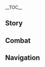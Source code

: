 {{CharacterTabs}}
{{LanguageTabs}}
{{Stub|1={{Meta/VO|tl=1|Japanese}}}}
__TOC__
==Story==
{{VO/Story
|character           = {{ROOTPAGENAME}}
|language            = ja
|name                = 煙緋

|vo_01_01_title      = 初めまして…
|vo_01_01_subtitle   = Hello
|vo_01_01_file       = VO_{language}{character} Hello.ogg
|vo_01_01_tx         = 私は煙緋、璃月港の法律家の頂点に立つ者だ。商事紛争、民事調停、刑事手続とあらゆる分野に精通している。私が担当すれば、解決できない案件などないぞ！私の連絡先は…どこに書こうか？紙切れではすぐに失くしてしまいそうだし、手に書けば消えてしまうかもしれない…おっ！お前の隣にいるちびっ子の服がちょうど良さそうだ。
|vo_01_01_rm         = Watashi wa Enhi. Riiywe-kou no houritsuka no chouten ni tatsu mono da. Shouji funsou, minjichoutei, keiji tetsudzuki to arayuru bun'ya ni seitsuu shite iru. Watashi ga tantou sureba, kaiketsu dekinai anken nado nai zo! Watashi no renrakusaki wa... Doko ni kakou ka? Kamikire de wa sugu ni nakushite shimaisou dashi, te ni kakeba kiete shimau ka mo shirenai... O'! Omae no tonari ni iru chibikko no fuku ga choudo yosasou da.
|vo_01_01_tl         = 

|vo_02_01_title      = 世間話・法律
|vo_02_01_subtitle   = Chat: The Law
|vo_02_01_file       = VO_{language}{character} Chat - The Law.ogg
|vo_02_01_tx         = 法は制約であり、道具でもある。<br />しっかりと頭に入れておけ！もし忘れたら、もう一回教えてやらなくもない。
|vo_02_01_rm         = Hou wa seiyaku de ari, dougu de mo aru.<br />Shikkari to atama ni irete oke! Moshi wasuretara, mou ikkai oshiete yaranaku mo nai.
|vo_02_01_tl         = 
|vo_02_02_title      = 世間話・仕事
|vo_02_02_subtitle   = Chat: Work
|vo_02_02_file       = VO_{language}{character} Chat - Work.ogg
|vo_02_02_tx         = 法と人の情は、時に衝突し、時に通じ合う。それぞれの利害を天秤にかけるのは、実に難しいことだ…
|vo_02_02_rm         = Hou to hito no jou wa, toki ni shoutotsu shi, toki ni tsuujiau. Sorezore no rigai wo tenbin ni kakeru no wa, jitsu ni muzukashii koto da...
|vo_02_02_tl         = 
|vo_02_03_title      = 世間話・読書
|vo_02_03_subtitle   = Chat: Reading
|vo_02_03_file       = VO_{language}{character} Chat - Reading.ogg
|vo_02_03_tx         = ふむ、こう言った事例もあるのか…かくも世は広大で、奇事に溢れるかな。
|vo_02_03_rm         = Fumu, kou itta jirei mo aru no ka... Kakumo yo wa koudai de, kiji ni afureru ka na.
|vo_02_03_tl         = 

|vo_03_01_title      = 雨の日…
|vo_03_01_subtitle   = When It Rains
|vo_03_01_file       = VO_{language}{character} When It Rains.ogg
|vo_03_01_tx         = また雨か！岩王帝君様、どうか御慈悲を。壁一面の法典が湿気ってしまう…
|vo_03_01_rm         = Mata ame ka! Gan'ou Teikun-sama, dou ka gojihi wo. Kabe ichimen no houten ga shikkette shimau...
|vo_03_01_tl         = 
|vo_03_02_title      = 雪の日…
|vo_03_02_subtitle   = When It Snows
|vo_03_02_file       = VO_{language}{character} When It Snows.ogg
|vo_03_02_tx         = はぁ…なんて最悪な天気なんだ…ひ、冷えるな…ハ、ハックション…
|vo_03_02_rm         = Haa... Nante saiaku-na tenki nanda... Hi, hieru-na... Ha, hakkushon...
|vo_03_02_tl         = 
|vo_03_03_title      = 晴れの日…
|vo_03_03_subtitle   = When the Sun Is Out
|vo_03_03_file       = VO_{language}{character} When the Sun Is Out.ogg
|vo_03_03_tx         = 天気の良いうちに条文でも暗記するか。えーっと、『璃月商典』第27章第6条第1項は…何だったか…この私が忘れるなんて…いかん、しっかりしないと…
|vo_03_03_rm         = Tenki no ii uchi ni joubun de mo anki suru ka. Ee'to, "Riiywe Shouten" dai-nijuu-nana-shou dai-roku-jou dai-ikkou wa... Nan datta ka... Kono watashi ga wasureru nante... Ikan, shikkari shinai to...
|vo_03_03_tl         = 

|vo_04_01_title      = おはよう…
|vo_04_01_subtitle   = Good Morning
|vo_04_01_file       = VO_{language}{character} Good Morning.ogg
|vo_04_01_tx         = 朝は債務に関する案件で外へ行き、それから午前中のうちに先週相談しに来た顧客へ返事をして…さて！勤務開始だ！
|vo_04_01_rm         = Asa wa saimu ni kansuru anken de soto he yuki, sore kara gozenchuu no uchi ni senshuu soudanshi ni kita kokyaku he henji wo shite... Sate! Kinmu kaishi da!
|vo_04_01_tl         = 
|vo_04_02_title      = こんにちは…
|vo_04_02_subtitle   = Good Afternoon
|vo_04_02_file       = VO_{language}{character} Good Afternoon.ogg
|vo_04_02_tx         = はぁ…少し眠いな…よし、討論でもして目を覚まそう！議題は「北国銀行の開設によって、璃月経済への影響は利と害どちらが大きいか」…うむ、これにしよう。どちらの立場で論ずるかは、お前が選ぶといい。
|vo_04_02_rm         = Haa... Sukoshi nemui na... Yoshi, touran de mo shite me wo samasou! Gidai wa "Kitakuni Ginkou no kaisetsu ni yotte, Riiywe keizai he no eikyou wa ri to gai dochira ga ookii ka" ...Umu, kore ni shiyou. Dochira no tachiba de ronzuru ka wa, omae ga erabu to ii.
|vo_04_02_tl         = 
|vo_04_03_title      = こんばんは…
|vo_04_03_subtitle   = Good Evening
|vo_04_03_file       = VO_{language}{character} Good Evening.ogg
|vo_04_03_tx         = 夜市？うーん…家で書類の整理をしようと考えていたが、お前がそんなに行きたいのなら付き合ってやらなくもない。そうだ、お前に一ついいことを教えよう。一部の店の商品は、鮮度が落ちると売れなくなるものがある。鮮度が落ちることで損失を被るようなお店は、夜になると割引が効くようになるんだ。<br />値段交渉は私に任せてくれ、お釣りは…私の報酬ってことで、どうだろう？
|vo_04_03_rm         = Yoichi? Uun... Ie de shorui no seiri wo shiyou to kangaete ita ga, omae ga sonna ni ikitai no nara tsukiatte yaranaku mo nai. Sou da, omae ni hitotsu ii koto wo oshieyou. Ichibu no mise no shouhin wa, sendo ga ochiru to urenaku naru mono ga aru. Sendo ga ochiru koto de sonshitsu wo koumuru you-na omise wa, yoru ni naru to waribiki ga kiku you ni narunda.<br />Nedan kousho wa watashi ni makasete kure, otsuri wa... Watashi no houshuu tte koto de, dou darou?
|vo_04_03_tl         = 
|vo_04_04_title      = おやすみ…
|vo_04_04_subtitle   = Good Night
|vo_04_04_file       = VO_{language}{character} Good Night.ogg
|vo_04_04_tx         = なかなか眠れない？なら、璃月の法律がどのように変遷してきたか、その歴史をお前に聞かせてやろう！私の友人でこれに20分以上耐えられた者はいな…えっ、もっと早く眠りたい？ならば、法典の暗唱がいい！明日になったら、何条まで聞いたか教えてもらうからね。じゃあ、始めるぞ…
|vo_04_04_rm         = Nakanaka nemurenai? Nara, Riiywe no houritsu ga dono you ni hensen shite kita ka, sono rekishi wo omae ni kikasete yarou! Watashi no yuujin de kore ni nijuubun ijou taerareta mono wa ina... E', motto hayaku nemuritai? Naraba, houten no anshou ga ii! Asu ni nattara, nanjou made kiita ka oshiete morau kara ne. Jaa, hajimeru zo...
|vo_04_04_tl         = 

|vo_05_01_title      = 煙緋自身について・威圧感
|vo_05_01_subtitle   = About {character}: Atmosphere
|vo_05_01_file       = VO_{language}{character} About {character} - Atmosphere.ogg
|vo_05_01_tx         = 私が書類を読んでいる時の威圧感が凄い？ほう…お前の目にはそのように映っているのか。それはあくまで仕事状態の私だ。私には2つの状態がある。1つが通常時、もう1つが仕事時だ。これをカチッと切り替えることで、仕事の効率が段違いに上がる。お前にはこういうのないのか？
|vo_05_01_rm         = Watashi ga shorui wo yonde iru toki no iatsukan ga sugoi? Hou... Omae no me ni wa sono you ni utsutte iru no ka. Sore wa aku made shigoto joutai no watashi da. Watashi ni wa futatsu no joutai ga aru. Hitotsu ga tsuujouji, mou hitotsu ga shigotoji da. Kore wo kachi' to kirikaeru koto de, shigoto no kouritsu ga danchigai ni agaru. Omae ni wa kou iu no nai no ka?
|vo_05_01_tl         = 
|vo_05_02_title      = 煙緋自身について・弱み
|vo_05_02_subtitle   = About {character}: Weakness
|vo_05_02_friendship = 4
|vo_05_02_file       = VO_{language}{character} About {character} - Weakness.ogg
|vo_05_02_tx         = 私は民事訴訟が一番苦手なんだ…離婚だの、親権だの…この類の訴訟は理性や論理では解決しづらい。当事者にはなるべく根気強く接しているが、話の通じない者もいる…はぁ、自分のことを「万事精通」と称してはいるが、私に万事を解決できるほどの力があるのなら、やはり皆には仲良く暮らしてもらいたい。そして、こういった案件が減ってほしいと思うよ。
|vo_05_02_rm         = Watashi wa minjisoshou ga ichiban nigate nanda... Rikon da no, shinken da no... Kono tagui no soshou wa risei ya ronri de wa kaiketsu shidzurai. Toujisha ni wa naru beku konki-dzuyoku sesshite iru ga, hanashi no tsuujinai mono mo iru... Haa, jibun no koto wo "banji seitsuu" to shou shite wa iru ga, watashi ni banji wo kaiketsu dekiru hodo no chikara ga aru no nara, yahari minna ni wa nakayoku kurashite moraitai. Soshite, kou itta anken ga hette hoshii to omou yo.
|vo_05_02_tl         = 

|vo_06_01_title      = 価格設定について…
|vo_06_01_subtitle   = About Us: Rates
|vo_06_01_file       = VO_{language}{character} About Us - Rates.ogg
|vo_06_01_tx         = 私をお前の顧問に？いいぞ、法律の解説は一条ごとに6000モラ、法律に関する意見を聞きたい場合は2時間につき18万モラ、商事案件は一案件につき最低71万モラからだ。詳しい見積りと歩合は状況による。どうだ？なかなかお得だろう？
|vo_06_01_rm         = Watashi wo omae no komon ni? Ii zo, houritsu no kaisetsu wa ichijou goto ni rokusen Mora, houritsu ni kansuru iken wo kikitai baai wa nijikan ni tsuki juuhachiman Mora, shouji anken wa ichi anken ni tsuki saitei nanajuuichiman Mora kara da. Kuwashii mitsumori to buai wa joukyou ni yoru. Dou da? Nakanaka otoku darou?
|vo_06_01_tl         = 
|vo_06_02_title      = 関係について…
|vo_06_02_subtitle   = About Us: Relationships
|vo_06_02_friendship = 6
|vo_06_02_file       = VO_{language}{character} About Us - Relationships.ogg
|vo_06_02_tx         = お前のように世界を旅する者は、面倒事によく巻き込まれるだろう。それを回避する最善の策が、法を知る者を同行させることだ。この煙緋、精通しているのは璃月の法律だけではないぞ…いや、確かにフォンテーヌの法はなかなかに難解だが、この明晰な頭脳をもってすれば熟知することも容易いこと！とにかく…とにかくだ！私が頼りになるのは絶対に間違いないからな！
|vo_06_02_rm         = Omae no you ni sekai wo tabi suru mono wa, mendougoto ni yoku makikomareru darou. Sore wo kaihi suru saizen no saku ga, hou wo shiru mono wo doukou saseru koto da. Kono Enhi, seitsuu shite iru no wa Riiywe no houritsu dake de wa nai zo... Iya, tashika ni Fonteenu no hou wa nakanaka ni nankai da ga, kono meiseki-na zunou wo motte sureba jukuchi suru koto mo tayasui koto! Tonikaku... Tonikaku da! Watashi ga tayori ni naru no wa zettai ni machigainai kara na!
|vo_06_02_tl         = 

|vo_07_01_title      = 「神の目」について…
|vo_07_01_subtitle   = About the Vision
|vo_07_01_friendship = 4
|vo_07_01_file       = VO_{language}{character} About the Vision.ogg
|vo_07_01_tx         = 「神の目」は強い願望により生まれる。理想を抱く私がこれを持っているのも当然のこと。なぜなら私は&mdash;&mdash;皆が従順に、法律を遵守して欲しいと強く願っているからな！もし傍若無人に好き勝手するヤツがいたら、ふふん、法の裁きを受けさせてやろう！
|vo_07_01_rm         = "Kami no Me" wa tsuyoi ganbou ni yori umareru. Risou wo idaku watashi ga kore wo motte iru no mo touzen no koto. Naze nara watashi wa&mdash;&mdash; minna ga juujun ni, houritsu wo junshu shite hoshii to tsuyoku negatte iru kara na! Moshi boujakubujin ni suki katte suru yatsu ga itara, fufun, hou no sabaki wo ukesasete yarou!
|vo_07_01_tl         = 
|vo_07_02_title      = シェアしたいこと・竿秤
|vo_07_02_subtitle   = Something to Share: Balance
|vo_07_02_friendship = 4
|vo_07_02_file       = VO_{language}{character} Something to Share - Balance.ogg
|vo_07_02_tx         = この竿秤はお父様がくれた宝物で、万物の「価値」を量ることができるものだ。普段はモラを分銅代わりにしている。けど、これは「その物」の最初の価値しか量れない。例えば千年前、璃月の至るところに琉璃百合は咲いていた、そのため決して珍しい花ではなかった。その後、琉璃百合の数が減少していき、それにつれて値段も上がっていった…だが、この竿秤が示す「価値」は…変わらず「安い」まま。<br />つまるところ、この竿秤は多くの場合において役に立たない…何？量りたいものがあるのか？ああ…確かにそこのちびっ子を量ってみるのは面白そうだ。
|vo_07_02_rm         = Kono saobakari wa otou-sama ga kureta takaramono de, banbutsu no "kachi" wo hakaru koto ga dekiru no da. Fudan wa mora wo bundou kawari ni shite iru. Kedo, kore wa "sono mono" no saisho no kachi shika hakarenai. Tatoeba sennen mae, Riiywe no itaru tokoro ni ruri yuri wa saite ita, sono tame kesshite mezurashii hana de wa nakatta. Sono ato, ruri yuri no suu ga genshou shite iki, sore ni tsurete nedan mo agatte itta... Da ga, kono saobakari ga shimesu "kachi" wa... Kawarazu "yasui" mama.<br />Tsumaru tokoro, kono saobakari wa ooku no baai ni oite yaku ni tatanai... Nani? Hakaritai mono ga aru no ka? Aa... Tashika ni soko no chibikko wo hakatte miru no wa omoshirosou da.
|vo_07_02_tl         = 
|vo_07_03_title      = シェアしたいこと・法律
|vo_07_03_subtitle   = Something to Share: The Rule of Law
|vo_07_03_friendship = 4
|vo_07_03_file       = VO_{language}{character} Something to Share - The Rule of Law.ogg
|vo_07_03_tx         = 私が編み出した技「炎食いの刑」は、古書『璃月会典律例集』に記されている「岩食いの刑」を基にしている。岩王帝君は契約の神、契約は約束とも言える。これが何を意味するかわかるか？ふふっ、璃月は古来より契約を重んじる城だったってことだよ！
|vo_07_03_rm         = Watashi ga amidashita waza "honoo gui no kei" wa, kosho "Riiywe Kaitenritsu Reishuu" ni shirusarete iru "iwa kui no kei" wo moto ni shite iru. Gan'ou Teikun wa keiyaku no kami, keiyaku wa yakusoku to mo ieru. Kore ga nani wo imi suru ka wakaru ka? Fufu', Riiywe wa korai yori keiyaku wo omonjiru shiro datta tte koto da yo!
|vo_07_03_tl         = 
|vo_07_04_title      = 興味のあること…
|vo_07_04_subtitle   = Interesting Things
|vo_07_04_file       = VO_{language}{character} Interesting Things.ogg
|vo_07_04_tx         = 『璃月風物誌』の中に、とある水生の馬尾について書いてある&mdash;&mdash;「独り荻花洲の岸に座り、色は霞のようで、薬用になる」と。それを細かく砕いて墨へ入れることで、その墨は水に強くなるそうだ。だが残念なことに、荻花洲に何百回と足を運び、紫の馬尾をその都度摘んではいるが、書物に書かれた馬尾は未だ見つけたことがない。
|vo_07_04_rm         = "Riiywe Fuubutsushi" no naka ni, to aru suisei no Babi ni tsuite kaite aru&mdash;&mdash; "Hitori Tekika-shuu no kishi ni suwari, iro wa kasumi no you de, yakuyou ni naru" to. Sore wo komakaku kudaite sumi he ireru koto de, sono sumi wa mizu ni tsuyoku ni naru sou da. Da ga zannen-na koto ni, Tekika-shuu ni nanbyakkai to ashi wo hakobi, murasaki no Babi wo sono tsudo tsunde wa iru ga, shomotsu ni kakareta babi wa imada mitsuketa koto ga nai.
|vo_07_04_tl         = 

|vo_08_01_title      = 七七について…
|vo_08_01_subtitle   = About [[Qiqi]]
|vo_08_01_friendship = 4
|vo_08_01_file       = VO_{language}{character} About Qiqi.ogg
|vo_08_01_tx         = あの薬採りの娘、自分にある掟を定めていると聞いた。か弱く見えるが、己を律するあの者は大事を成す器の持ち主だろう…<br />ああ、後生恐るべし、あの者に対しては、私も感服せざるを得ないな。
|vo_08_01_rm         = Ano kusuri tori no musume, jibun ni aru okite wo sadamete iru to kiita. Kayowaku mieru ga, onore wo rissuru ano mono wa daiji wo nasu utsuwa no mochinushi darou...<br />Aa, kousei osoru beshi, ano mono ni taishite wa, watashi mo kanpuku sezaru wo enai na.
|vo_08_01_tl         = 
|vo_08_02_title      = 甘雨について…
|vo_08_02_subtitle   = About [[Ganyu]]
|vo_08_02_friendship = 4
|vo_08_02_file       = VO_{language}{character} About Ganyu.ogg
|vo_08_02_tx         = 甘雨先輩は心の優しいお方だ。だが多忙で、昼寝以外の時間はすべて書類の処理に奪われている。私も仕事はするが、楽しくやれている。私の選んだ仕事は先輩よりもずっと楽なものなのだろう。
|vo_08_02_rm         = Kan'u-senpai wa kokoro no yasashii okata da. Da ga tabou de, hirune igai no jikan wa subete shorui no shori ni ubawarete iru. Watashi mo shigoto wa suru ga, tanoshiku yarete iru. Watashi no eranda shigoto wa senpai yori mo zutto raku-na mono na no darou.
|vo_08_02_tl         = 
|vo_08_03_title      = 行秋について…
|vo_08_03_subtitle   = About [[Xingqiu]]
|vo_08_03_friendship = 4
|vo_08_03_file       = VO_{language}{character} About Xingqiu.ogg
|vo_08_03_tx         = 飛雲商会は私の得意先だ。あの家の者は皆、極めて慎重に事を進める。私に相談事がある時は、いつも当主様自ら話し合いに参加するからな。ああ、そういえば前回、たまたまご子息の行秋にも会ったよ。若いのに私の考えについてこれた上、なかなかに弁も立つ。ふむ、大したものだ。
|vo_08_03_rm         = Hi'un Shoukai wa watashi no tokuisaki da. Ano ie no mono wa mina, kiwamete shinchou ni koto wo susumeru. Watashi ni soudangoto ga aru toki wa, itsumo toushu-sama mizukara hanashiai ni sanka suru kara na. Aa, sou ieba zenkai, tamatama goshisoku no Yukuaki ni mo atta yo. Wakai no ni watashi no kangae ni tsuite koreta ue, nakanaka ni ben mo tatsu. Fumu, taishita mono da.
|vo_08_03_tl         = 
|vo_08_04_title      = 胡桃について…
|vo_08_04_subtitle   = About [[Hu Tao]]
|vo_08_04_friendship = 4
|vo_08_04_file       = VO_{language}{character} About Hu Tao.ogg
|vo_08_04_tx         = 「往生堂」の堂主か？あぁ…相当の変わり者で、葬儀屋の悪い癖が身に染みついてしまっていると、周りの者は言っているな。だが、それは間違っている。「往生堂」は実に真っ当な生業であり、商売としても正しく成り立っている。仕事は仕事だ。上も下もなく、吉凶で判別できるものではない。<br />ただあの堂主様だが、あまり私のところには来ないんだよな、うーん…
|vo_08_04_rm         = "Oujou-dou" no doushu ka? Aa... Soutou no kawarimono de, sougiya no warui kuse ga mi ni shimitsuite shimatte iru to, mawari no mono wa itte iru na. Da ga, sore wa machigatte iru. "Oujou-dou" wa jitsu ni mattou-na nariwai de ari, shoubai to shite mo tadashiku naritatte iru. Shigoto wa shigoto da. Ue mo shita mo naku, kikkyou de hanbetsu dekiru mono de wa nai.<br />Tada ano doushu-sama da ga, amari watashi no tokoro ni wa konainda yo na, uun...
|vo_08_04_tl         = 
|vo_08_05_title      = 鍾離について…
|vo_08_05_subtitle   = About [[Zhongli]]
|vo_08_05_friendship = 4
|vo_08_05_file       = VO_{language}{character} About Zhongli.ogg
|vo_08_05_tx         = 鍾離先生は博識な方だよ。歩く図書館といっても過言ではない。私は一目であの方が只者じゃないと見抜いた。あの類の人間は面倒事を恐れることなく、何があっても私の助けを借りることはない。つまり、彼は決して私の顧客にはなり得ないってことだ。<br />けど、何故か彼には、妙な感覚を覚える。どこか懐かしい気がするんだ…ただそれをお父様に聞いても、口ごもり誤魔化されるし始末…うーん、おかしい…お父様、絶対に何かを隠している。でも、問題ない。この謎は自分で突き止めてみせるから…
|vo_08_05_rm         = Shouri-sensei wa hakushikina kata da yo. Aruku toshokan to itte mo kagon de wa nai. Watashi wa hitome de ano kata ga tadamono ja nai to minuita. Ano tagui no ningen wa mendougoto wo osoreru koto naku, nani ga atte mo watashi no tasuke wo kariru koto wa nai. Tsumari, kare wa kesshite watashi no kokyaku ni wa narienai tte koto da.<br />Kedo, naze ka kare ni wa, myouna kankaku wo oboeru. Doko ka natsukashii ki ga surunda... Tada sore wo otou-sama ni kiite mo, kuchigomori gomakasareru shi shimatsu... Uun, okashii... Otou-sama, zettai ni nani ka wo kakushite iru. Demo, mondai nai. Kono nazo wa jibun de tsukitomete miseru kara...
|vo_08_05_tl         = 
|vo_08_06_title      = 凝光について…
|vo_08_06_subtitle   = About [[Ningguang]]
|vo_08_06_friendship = 4
|vo_08_06_file       = VO_{language}{character} About Ningguang.ogg
|vo_08_06_tx         = お前も「天権」の凝光殿を知っているの？彼女は法律を管理し、法典に記された内容を改訂する者だ。毎回、尋常じゃない量の内容を修正している。この前なんか、法典に3つも新しい法令を追加した上に、121条の注釈も修正した。それに典型的な判例もいくつか追加していたな…まったく、それらを暗記する身にもなってほしい…<br />ふん、でも彼女は所詮、商業界隈の出身。法律にこと関しては私が負けるわけがない。待ってろ、これを全部暗記したら、今まで以上に仕事に励んでやるから…
|vo_08_06_rm         = Omae mo "Tenchuen" no Gyoukou-dono wo shitte iru no? Kanojo wa houritsu wo kanrishi, houten ni shirusareta naiyou wo kaitei suru mono da. Maikai, jinjou ja nai ryou no naiyou wo shuusei shite iru. Kono mae nanka, houten ni mittsu mo atarashii hourei wo tsuika shita ue ni, hyakunijuuichi-jou no chuushaku mo shuusei shita. Sore ni tenkeiteki-na hanrei mo ikutsu ka tsuika shite ita na... Mattaku, sorera wo anki suru mi ni mo natte hoshii...<br />Fun, demo kanojo wa shosen, shougyoukaiwai no shusshin. Houritsu ni koto kanshite wa watashi ga makeru wake ga nai. Mattero, kore wo zenbu anki shitara, ima made ijou ni shigoto ni hagende yaru kara...
|vo_08_06_tl         = 
|vo_08_07_title      = 刻晴について…
|vo_08_07_subtitle   = About [[Keqing]]
|vo_08_07_friendship = 4
|vo_08_07_file       = VO_{language}{character} About Keqing.ogg
|vo_08_07_tx         = 「玉衡」は、法律が関わるような分野に首を突っ込んでこなくて助かる。刻晴殿の手腕であれば、下手すると私の仕事を奪われかねない。いや…そうとも限らないか。なにせ刻晴殿の歯に衣着せぬ物言いは、人の恨みを買いやすい。ならば、私が助手となり補佐を…待った、なぜ私が助手になろうとしている？何か困るようなことがあったら、彼女から私に相談しにくればいいだけだったな。
|vo_08_07_rm         = "Yuuhen" wa, houritsu ga kakawaru you-na bun'ya ni kubi wo tsukkonde konakute tasukaru. Kokusei-dono no shuwan de areba, heta suru to watashi no shigoto wo ubawarekanenai. Iya... Sou to mo kagiranai ka. Nanise Kokusei-dono no ha ni kinu kisenu monoii wa, hito no urami wo kaiyasui. Naraba, watashi ga joshu to nari hosa wo... Matta, naze watashi ga joshu ni narou to shite iru? Nani ka komaru you-na koto ga attara, kanojo kara watashi ni soudan shi ni kureba ii dake datta na.
|vo_08_07_tl         = 
|vo_08_08_title      = エウルアについて…
|vo_08_08_subtitle   = About [[Eula]]
|vo_08_08_friendship = 4
|vo_08_08_file       = VO_{language}{character} About Eula.ogg
|vo_08_08_tx         = 昔、エウルアに救われたことがあるんだ。それ以来、手紙でやりとりをしている。彼女は騎士団の条文を熟知しているのだが、決してそれに囚われない。むしろ、それを逆手に取って様々な問題を解決しているんだ…私に通ずるところがあるからか、彼女とは気の許せる仲になったよ。だが、あの気さくさは私には真似できない。なにせ、私たちの職務は、全く異なるものだからな。
|vo_08_08_rm         = Mukashi, Eurua ni sukuwareta koto ga arunda. Sore irai, tegami de yaritori wo shite iru. Kanojo wa Kishidan no joubun wo jukuchi shite iru no da ga, kesshite sore ni torawarenai. Mushiro, sore wo sakate ni totte samazama-na mondai wo kaiketsu shite irunda... Watashi ni tsuuzuru tokoro ga aru kara ka, kanojo to wa ki no yuruseru naka ni natta yo. Da ga, ano kisaku-sa wa watashi ni wa mane dekinai. Nani se, watashi-tachi no shokumu wa, mattaku kotonaru mono dakara na.
|vo_08_08_tl         = 
|vo_08_09_title      = 夜蘭について…
|vo_08_09_subtitle   = About [[Yelan]]
|vo_08_09_friendship = 4
|vo_08_09_file       = VO_{language}{character} About Yelan.ogg
|vo_08_09_tx         = 夜蘭さんは総務司の役員だ。以前、粉飾決算にまつわる厄介な案件を解決してくれて、その際に食事に誘ったこともある。ただ…彼女と話す時、どうも心が見透かされているような気がする…ふむ、この先、彼女のことは敵に回さないほうがよさそうだ…
|vo_08_09_rm         = Yeran-san wa Soumu-shi no yakuin da. Izen, funshokukessan ni matsuwaru yakkai-na anken wo kaiketsu shite kurete, sono sai ni shokuji ni sasotta koto mo aru. Tada... Kanojo to hanasu toki, doumo kokoro ga misukasarete iru you-na ki ga suru... Fumu, kono saki, kanojo no koto wa teki ni mawasanai hou ga yosasou da...
|vo_08_09_tl         = 
|vo_08_10_title      = 久岐忍について…
|vo_08_10_subtitle   = About [[Kuki Shinobu]]
|vo_08_10_friendship = 4
|vo_08_10_file       = VO_{language}{character} About Kuki Shinobu.ogg
|vo_08_10_tx         = 忍さん？ああ、彼女なら覚えている。法律を習うために、璃月に留学しに来た稲妻人だろう。彼女は実習を終えるため、わざわざ私のところに案件の相談をしに来ることもあった。相談が終わるたび、いつもお辞儀したり、礼を言ったりして、私も少し恥ずかしくなったよ…あの時、私は思ったんだ、彼女ならきっと、立派な法律家になると。そういえば、稲妻が鎖国し始めたのは彼女の卒業の前後だったな。帰国した後、うまくやっているだろうか…
|vo_08_10_rm         = Shinobu-san? Aa, kanojo nara oboete iru. Houritsu wo narau tame ni, Riiywe ni ryuugaku shi ni kita Inazumajin darou. Kanojo wa jisshuu wo oeru tame, wazawaza watashi no tokoro ni anken no soudan wo shi ni kuru koto mo atta. Soudan ga owaru tabi, itsumo ojigi shitari, rei wo ittari shite, watashi mo sukoshi hazukashiku natta yo... Ano toki, watashi wa omottanda, kanojo nara kitto, rippa-na houritsuka ni naru to. Sou ieba, Inazuma ga sakoku shihajimeta no wa kanojo no sotsugyou no zengo datta na. Kikoku shita ato, umaku yatte iru darou ka...
|vo_08_10_tl         = 

|vo_09_01_title      = 煙緋を知る・1
|vo_09_01_subtitle   = More About {character}: I
|vo_09_01_file       = VO_{language}{character} More About {character} - 01.ogg
|vo_09_01_tx         = お客様？どうぞ、はい、私の名刺だ。今日は外に出るのが難しいんで、もし相手がいるような案件なら当事者を連れてきてもらえるだろうか？あと相談料の目安も出そう、少し待っててく…えっ？ただ話がしたいだけ？<br />それなら…うん、無料でいい。仲良しでもない法律家のところにきて、「お話」がしたいだなんて、お前は変わり者だな。
|vo_09_01_rm         = Okyaku-sama? Douzo, hai, watashi no meishi da. Kyou wa soto ni deru no ga muzukashii nde, moshi aite ga iru you-na anken nara toujisha wo tsurete kite moraeru darou ka? Ato soudanryou no meyasu mo dasou, sukoshi matte teku... E'? Tada hanashi ga shitai dake?<br />Sore nara... Un, muryou de ii. Nakayoshi de mo nai houritsuka no tokoro ni kite, "ohanashi" ga shitai da nante, omae wa kawari mono da na.
|vo_09_01_tl         = 
|vo_09_02_title      = 煙緋を知る・2
|vo_09_02_subtitle   = More About {character}: II
|vo_09_02_friendship = 3
|vo_09_02_file       = VO_{language}{character} More About {character} - 02.ogg
|vo_09_02_tx         = 頭の上にある鹿角？ああ、私のお父様は仙人なんだ、だから、私にも半分仙人の血が流れていてな。とは言うものの、私は璃月が国として安定した後の生まれだ。だから、帝君とは契約を結んでいない。当然、仙人としての責務を果たさなくても良いし、好きな暮らしができる。この生活には結構満足しているんだ、ふふ。
|vo_09_02_rm         = Atama no ue ni aru kadzuno? Aa, watashi no otou-sama wa sennin nanda, dakara, watashi ni mo hanbun sennin no chi ga nagarete ite na. To wa iu mono no, watashi wa Riiywe ga kuni to shite antei shita ato no umare da. Dakara, Teikun to wa keiyaku wo musunde inai. Touzen, sennin to shite no sekimu wo hatasanakute mo ii shi, suki-na kurashi ga dekiru. Kono seikatsu ni wa kekkou manzoku shite iru nda, fufu.
|vo_09_02_tl         = 
|vo_09_03_title      = 煙緋を知る・3
|vo_09_03_subtitle   = More About {character}: III
|vo_09_03_friendship = 4
|vo_09_03_file       = VO_{language}{character} More About {character} - 03.ogg
|vo_09_03_tx         = 一生を縛られるような厳しい契約は…お父様としか結んでいない。…といっても「お前は楽しく生きるんだ」みたいな内容の契約なんだがな。うちのお父様はそういう人なんだ。でも私は、お父様のそんなところが誇らしい。もしあの時「いくら辛酸をなめようとも、出世するんだ」とかいう契約を結ばれそうになっていたら、私は逃げ出していただろうな！
|vo_09_03_rm         = Isshou wo shibarareru you-na kibishii keiyaku wa... Otou-sama to shika musunde inai. ...To itte mo "omae wa tanoshiku ikiru nda" mitai-na naiyou no keiyaku nanda ga na. Uchi no otou-sama wa sou iu hito nanda. Demo watashi wa, otou-sama no sonna tokoro ga hokorashii. Moshi ano toki "ikura shinsan wo nameyou to mo, shusse surunda" to ka iu keiyaku wo musubaresou ni natte itara, watashi wa nigedashite ita darou na!
|vo_09_03_tl         = 
|vo_09_04_title      = 煙緋を知る・4
|vo_09_04_subtitle   = More About {character}: IV
|vo_09_04_friendship = 5
|vo_09_04_file       = VO_{language}{character} More About {character} - 04.ogg
|vo_09_04_tx         = たまに、私の担当する商事紛争が丸く収まらないことがある。そうなると相手側は膨大な賠償金を支払うことになるか、またはそれ以上の代価を支払う…けどこれは、「契約」を破った者が受けるべき当然の報いなんだ。私のことを恐ろしい人物だと流布する輩や、私を煙たがる者もいるが、こういった者たちに弁明するつもりは毛頭ない。ただ、それでも私は璃月港に住む人々のために働いていることだけは分かってほしい！<br />なぜなら、諍いとは契約破棄から始まるものであり、それを破る者にはそれ相応の罰を科して、二度と道義を踏みにじることがないようしなくてはならないからだ。皆に「契約」の重要性を教えるのも、私の仕事の一環だと考えている。
|vo_09_04_rm         = Tama ni, watashi no tantou suru shouji funsou ga maruku osamaranai koto ga aru. Sou naru to aitegawa wa boudai-na baishoukin wo shiharau koto ni naru ka, mata wa sore ijou no daika wo shiharau... Kedo kore wa, "keiyaku" wo yabutta mono ga ukeru beki touzen no mukui nanda. Watashi no koto wo osoroshii jinbutsu da to rufu suru yakara ya, watashi wo kemutagaru mono mo iru ga, kou itta mono-tachi ni benmei suru tsumori wa moutou nai. Tada, soredemo watashi wa Riiywe-kou ni sumu hitobito no tame ni hataraite iru koto dake wa wakatte hoshii!<br />Naze nara, isakai to wa keiyaku haki kara hajimaru mono de ari, sore wo yaburu mono ni wa sore souou no batsu wo kashite, nido to dougi wo fuminijiru koto ga nai you shinakute wa naranai kara da. Mina ni "keiyaku" no juuyousei wo oshieru no mo, watashi no shigoto no ikkan da to kangaete iru.
|vo_09_04_tl         = 
|vo_09_05_title      = 煙緋を知る・5
|vo_09_05_subtitle   = More About {character}: V
|vo_09_05_friendship = 6
|vo_09_05_file       = VO_{language}{character} More About {character} - 05.ogg
|vo_09_05_tx         = 私は悠々自適に過ごせてる、そう思うんだ。ほら、事業は軌道に乗ってるし、衣食も自由。どこに行こうと咎める人はいないし、弁論も得意。それに「楽しい生き方」っていうのは、法律で定まっていないものだろう。個人的には…面白い人や面白い出来事に遭遇できて、次に進む道が分かれていたら、それで十分楽しい。だから、お前は私にとって楽しみを生み出す源だ。ああ…でも、どんな生活を過ごすにせよ、法は遵守すべきものであることを忘れてはいけない。法を蔑ろにした時、この世界はすぐにでも崩壊してしまうからな。
|vo_09_05_rm         = Watashi wa yuuyuujiteki ni sugoseteru, sou omou nda. Hora, jigyou wa kidou ni notteru shi, ishoku mo jiyuu. Doko ni ikou to togameru hito wa inai shi, benron mo tokui. Sore ni "tanoshii ikikata" tte iu no wa, houritsu de sadamatte inai mono darou. Kojinteki ni wa... Omoshiroi hito ya omoshiroi dekigoto ni souguu dekite, tsugi ni susumu michi ga wakarete itara, sore de juubun tanoshii. Dakara, omae wa watashi ni totte tanoshimi wo umidasu minamoto da. Aa... Demo, donna seikatsu wo sugosu ni seyo, hou wa junshu subeki mono de aru koto wo wasurete wa ikenai. Hou wo naigashiro ni shita toki, kono sekai wa sugu ni de mo houkai shite shimau kara na.
|vo_09_05_tl         = 

|vo_10_01_title      = 煙緋の趣味…
|vo_10_01_subtitle   = {character}'s Hobbies
|vo_10_01_file       = VO_{language}{character} Hobbies.ogg
|vo_10_01_tx         = 私の趣味は読書と鑑定だ。読書は知識量を増やし、鑑定は見る目を鍛える。だから、どんな書物だろうと読みあさり、価値に関わらず鑑定をする。信じないなら、何でもいいから物を持ってきてみるといい。市場に流通している物ならば、ほぼ正確に鑑定できる。…よし、では、この石を見てみるか…うん、間違いない、これは600モラだ。
|vo_10_01_rm         = Watashi no shumi wa dokusho to kantei da. Dokusho wa chishikiryou wo fuyashi, kantei wa mirume wo kitaeru. Dakara, donna shomotsu darou to yomiasari, kachi ni kakawarazu kantei wo suru. Shinjinai nara, nan de mo ii kara mono wo motte kite miru to ii. Shijou ni ryuutsuu shite iru mono naraba, hobo seikaku ni kantei dekiru. ...Yoshi, de wa, kono ishi wo mite miru ka... Un, machigainai, kore wa roppyaku Mora da.
|vo_10_01_tl         = 
|vo_10_02_title      = 煙緋の悩み…
|vo_10_02_subtitle   = {character}'s Troubles
|vo_10_02_file       = VO_{language}{character} Troubles.ogg
|vo_10_02_tx         = 和記庁の友人によく釣りに誘われるんだが、切磋琢磨という割には、皆その手腕を見せつけたい気持ちが見え見えでね。そういった人たちに勝つ方法は百通り以上あるんだが、いつも仕事で世話になっているから負かすのも忍びなくて…だから、いつも演技をするんだ、それでわざと負けてやってるってわけ…うん？なんだその目は。まさか、私の話を疑っているのか！？
|vo_10_02_rm         = Wakichou no yuujin ni yoku tsuri ni sasowarerunda ga, sessatakuma to iu wari ni wa, mina sono shuwan wo misetsuketai kimochi ga miemie de ne. Sou itta hito-tachi ni katsu houritsu wa hyaku-toori ijou arunda ga, itsumo shigoto de sewa ni natte iru kara makasu no mo shinobi nakute... Dakara, itsumo engi wo surunda, sore de waza to makete yatteru tte wake... Un? Nanda sono me wa. Masaka, watashi no hanashi wo utagatte iru no ka!?
|vo_10_02_tl         = 
|vo_10_03_title      = 好きな食べ物…
|vo_10_03_subtitle   = Favorite Food
|vo_10_03_file       = VO_{language}{character} Favorite Food.ogg
|vo_10_03_tx         = おおっ！その手の話題を振られたら、好物を紹介せざるを得ないな！豆腐だ、豆腐。こればかりは絶対に外せない！あっさりとした味わいと、柔らか～～い食感を楽しめる。さらに栄養も豊富なんだ。どのような汁物にも合う。そして重要なのが、一年を通していつでも食べられる点だ！最高になれずとも、完璧を求める、豆腐料理こそまさに私の欲する味だよ。
|vo_10_03_rm         = Oo'! Sono te no wadai wo furaretara, koubutsu wo shoukai sezaru wo enai na! Toufu da, toufu. Kore bakari wa zettai ni hazusenai! Assari to shita ajiwai to, yawaraka~~i shokkan wo tanoshimeru. Sara ni eiyou mo houfu nanda. Dono you-na shirumono ni mo au. Soshite juuyou na no ga, ichinen wo tooshite itsudemo taberareru ten da! Saikou ni narezu to mo, kanpeki wo motomeru, toufu ryouri koso masa ni watashi no hossuru aji da yo.
|vo_10_03_tl         = 
|vo_10_04_title      = 嫌いな食べ物…
|vo_10_04_subtitle   = Least Favorite Food
|vo_10_04_file       = VO_{language}{character} Least Favorite Food.ogg
|vo_10_04_tx         = 冷たい料理は…あんまり食べないな。昔、夜遅く家に帰ると、いつもお父様が灯りをつけたまま待っていてくれた。私が帰ってきたことに気づくと、お腹は空いてないかと聞き、「料理は熱々の方がいい」とよく言ってくれたのを覚えている。
|vo_10_04_rm         = Tsumetai ryouri wa... Anmari tabenai na. Mukashi, yoruosoku ie ni kaeru to, itsumo otou-sama ga akari wo tsuketa mama matte ite kureta. Watashi ga kaette kita koto ni kidzuku to, onaka wa suite nai ka to kiki, "ryouri wa atsuatsu no hou ga ii" to yoku itte kureta no wo oboete iru.
|vo_10_04_tl         = 

<!-- Receiving a Gift -->
|vo_11_01_title      = 贈り物を受け取る·1
|vo_11_01_subtitle   = Receiving a Gift: I
|vo_11_01_file       = VO_{language}{character} Receiving a Gift - 01.ogg
|vo_11_01_tx         = う～ん、悪くない味だ。どうやらお前も、「豆腐の法律」に詳しいようだな。
|vo_11_01_rm         = 
|vo_11_01_tl         = 

|vo_11_02_title      = 贈り物を受け取る·2
|vo_11_02_subtitle   = Receiving a Gift: II
|vo_11_02_file       = VO_{language}{character} Receiving a Gift - 02.ogg
|vo_11_02_tx         = 璃月には「民は食を以て天と為す」ということわざがあるが、まさにその通りだな。
|vo_11_02_rm         = 
|vo_11_02_tl         = 

|vo_11_03_title      = 贈り物を受け取る·3
|vo_11_03_subtitle   = Receiving a Gift: III
|vo_11_03_file       = VO_{language}{character} Receiving a Gift - 03.ogg
|vo_11_03_tx         = …そうだ！少し温めてから食べるとしよう。
|vo_11_03_rm         = 
|vo_11_03_tl         = 

|vo_12_01_title      = 誕生日…
|vo_12_01_subtitle   = Birthday
|vo_12_01_file       = VO_{language}{character} Birthday.ogg
|vo_12_01_tx         = お誕生日おめでとう、これをやろう。各国の法律についてまとめた資料だ、お前はこれから色々なところを旅するつもりなんだろう？事前に他国の法律を知っておけば、何かと助けになるはずだ。<br />あぁ、いや、だからといって、そうすぐに覚える必要はないぞ。そんなことしたら…私が…お前の役に立てなくなるではないか。
|vo_12_01_rm         = Otanjoubi omedetou, kore wo yarou. Kakkoku no houritsu ni tsuite matometa shiryou da, omae wa kore kara iroirona tokoro wo tabi suru tsumori nan darou? Jizen ni takoku no houritsu wo shitte okeba, nani ka to tasuke ni naru hazu da.<br />Aa, iya, dakara to itte, sou sugu ni oboeru hitsuyou wa nai zo. Sonna koto shitara... Watashi ga... Omae no yaku ni tatenaku naru de wa nai ka.
|vo_12_01_tl         = 

|vo_13_01_title      = 突破した感想・起
|vo_13_01_subtitle   = Feelings About Ascension: Intro
|vo_13_01_ascension  = 1
|vo_13_01_file       = VO_{language}{character} Feelings About Ascension -  01.ogg
|vo_13_01_tx         = 「修古を期せず、常行に法らず」…この言葉は、私が片時も忘れてはならぬ教えだ。
|vo_13_01_rm         = "Shuuko wo kisezu, joukou ni nottorazu"... Kono kotoba, watashi ga katatoki mo wasurete wa naranu oshie da.
|vo_13_01_tl         = 
|vo_13_02_title      = 突破した感想・承
|vo_13_02_subtitle   = Feelings About Ascension: Building Up
|vo_13_02_ascension  = 2
|vo_13_02_file       = VO_{language}{character} Feelings About Ascension -  02.ogg
|vo_13_02_tx         = 守るべし「律」に遵ってこそ、すべてを紐解く「法」を得られる。
|vo_13_02_rm         = Mamoru beshi "ritsu" ni shitagatte koso, subete wo himotoku "hou" wo erareru.
|vo_13_02_tl         = 
|vo_13_03_title      = 突破した感想・転
|vo_13_03_subtitle   = Feelings About Ascension: Climax
|vo_13_03_ascension  = 4
|vo_13_03_file       = VO_{language}{character} Feelings About Ascension -  03.ogg
|vo_13_03_tx         = 法律を学ぶのは、論理的に話を進めるためであり、武芸を学ぶのは、論理の通じない者を相手にするためだ。いや、私のこれは武芸と言えるのだろうか…
|vo_13_03_rm         = Houritsu wo manabu no wa, ronriteki ni hanashi wo susumeru tame de ari, bugei wo manabu no wa, ronri no tsuuji nai mono wo aite ni suru tame da. Iya, watashi no kore wa bugei to ieru no darou ka...
|vo_13_03_tl         = 
|vo_13_04_title      = 突破した感想・結
|vo_13_04_subtitle   = Feelings About Ascension: Conclusion
|vo_13_04_ascension  = 6
|vo_13_04_file       = VO_{language}{character} Feelings About Ascension -  04.ogg
|vo_13_04_tx         = 今の私なら「文武両道」と言えるだろう！すべてはお前が一緒にいてくれたおかげだ。報酬は…「今日一日、私がお前の専属顧問になる」っていうのはどうだ？中々の名案だろう。おい…私と価格交渉するな！
|vo_13_04_rm         = Ima no watashi nara "bunburyoudou" to ieru darou! Subete wa omae ga issho ni ite kureta okage da. Houshuu wa... "Kyou ichinichi, watashi ga omae no senzoku komon ni naru" tte iu no wa dou da? Nakanaka no meian darou. Oi... Watashi to kakakukoushou suru na!
|vo_13_04_tl         = 
}}

==Combat==
{{Combat VO
|character           = {{ROOTPAGENAME}}
|language            = ja

|skill_1_tx          = ボン&mdash;&mdash;
|skill_1_tl          = 
|skill_1_rm          = Bon&mdash;&mdash;
|skill_2_tx          = 燃えよ！
|skill_2_tl          = 
|skill_2_rm          = Moe yo!
|skill_3_tx          = 下がれ！
|skill_3_tl          = 
|skill_3_rm          = Sagare!

|burst_1_tx          = 律炎、引！
|burst_1_tl          = 
|burst_1_rm          = Ritsuen, in!
|burst_2_tx          = 炎食いの刑！
|burst_2_tl          = 
|burst_2_rm          = Honoo-gui no kei!
|burst_3_tx          = 丹書鉄契！
|burst_3_tl          = 
|burst_3_rm          = Tansho-tekkei!

|sprint-s_1_file     = Sprint Start 01,Sprint Start 02,Sprint Start 03


|glider_1_file       = Deploying Wind Glider 01,Deploying Wind Glider 02,Deploying Wind Glider 03

|chest_1_tx          = これが「臨時収入」か。
|chest_1_tl          = 
|chest_1_rm          = Kore ga "rinjishuunyuu" ka.
|chest_2_tx          = 品質も抜群にいいものだ！
|chest_2_tl          = 
|chest_2_rm          = Hinshitsu mo batsugun ni ii mono da!
|chest_3_tx          = うむ、私が価値を見積もろう。
|chest_3_tl          = 
|chest_3_rm          = Umu, watashi ga kachi wo mitsumorou.

|low-hp_1_tx         = 過ちを正さないと！
|low-hp_1_tl         = 
|low-hp_1_rm         = Ayamachi wo tadasanai to!
|low-hp_2_tx         = 法令違反だ…
|low-hp_2_tl         = 
|low-hp_2_rm         = Hourei ihan da...
|low-hp_3_tx         = っ、しくじった！？
|low-hp_3_tl         = 
|low-hp_3_rm         = {{tt|'|*grunt*}}, shikujitta!?


|fallen_1_tx         = 誤算…だったか……
|fallen_1_tl         = 
|fallen_1_rm         = Gosan... Datta ka......
|fallen_2_tx         = 法にまだ…抜け道が…
|fallen_2_tl         = 
|fallen_2_rm         = Hou ni mada... Nukemichi ga...
|fallen_3_tx         = こんなの…認めない…
|fallen_3_tl         = 
|fallen_3_rm         = Konna no... Mitomenai...

|hit-l_1_file        = Light Hit Taken 01,Light Hit Taken 02,Light Hit Taken 03,Light Hit Taken 04,Light Hit Taken 05,Light Hit Taken 06

|hit-h_1_file        = Heavy Hit Taken 02
|hit-h_1_tx          = 厄介なことに…
|hit-h_1_tl          = 
|hit-h_1_rm          = Yakkai-na koto ni...
|hit-h_2_file        = Heavy Hit Taken 01,Heavy Hit Taken 03,Heavy Hit Taken 04,Heavy Hit Taken 05,Heavy Hit Taken 06

|join_1_tx           = 今回はお前の名で先約を入れておいたぞ。
|join_1_tl           = 
|join_1_rm           = Konkai wa omae no na de sen'yaku wo irete oita zo.
|join_2_tx           = 外勤はまた別料金だ。
|join_2_tl           = 
|join_2_rm           = Gaikin wa mata betsuryoukin da.
|join_3_tx           = お任せあれ。
|join_3_tl           = 
|join_3_rm           = Omakase are.

|idle_1_actual_tx    = {{tx}}
|idle_1_actual_tl    = 
|idle_1_actual_rm    = 
|idle_2_actual_tx    = {{tx}}
|idle_2_actual_tl    = 
|idle_2_actual_rm    = 

|atk-l_1_file        = Light Attack 01,Light Attack 02,Light Attack 03,Light Attack 04,Light Attack 05,Light Attack 06,Light Attack 07

|atk-m_1_file        = Mid Attack 01,Mid Attack 02,Mid Attack 03

|atk-h_1_file        = Heavy Attack 01,Heavy Attack 02,Heavy Attack 03

|climb_1_file        = Climbing 01,Climbing 02,Climbing 03,Climbing 04,Climbing 05

|climb-b_1_file      = Climbing Breath 01,Climbing Breath 02,Climbing Breath 03

|jump_1_file         = Jumping 01,Jumping 02,Jumping 03,Jumping 04,Jumping 05
}}

==Navigation==
{{Character Navbox|type=playable|link type=vo-ja}}